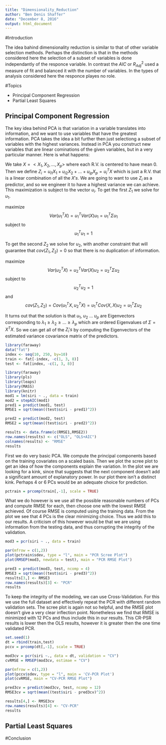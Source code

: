 ```yaml
---
title: "Dimensionality_Reduction"
author: "Ben Denis Shaffer"
date: "December 8, 2016"
output: html_document
---
```


#Introduction

The idea bahind dimensionality reduction is similar to that of other variable selection methods. Perhaps the distinction is that in the methods considered here the selection of a subset of variables is done independantly of the responce variable. In contrast the $AIC$ or $R^2_{Adj}$ used a measure of fit and balanced it with the number of variables. In the types of analysis considered here the responce playes no role.

#Topics

- Principal Component Regression
- Partial Least Squares

## Principal Component Regression

The key idea behind PCA is that variation in a variable translates into information, and we want to use variables that have the greatest information. PCA takes the idea a bit further then just selectiong a subset of variables with the highest variances. Instead in PCA you construct new variables that are linear cominations of the given variables, but in a very particular manner. Here is what happens:

We take $X = <X_1, X_2, ..., X_p>$ where each R.V. is centered to have mean 0. Then we define $Z_{i} = u_{i1}X_1 + u_{i2}X_2 + ... + u_{ip}X_p = u_{i}^TX$ which is just a R.V. that is a linear combination of all the $X's$. We are going to want to use $Z_{i}$ as a predictor, and so we engineer it to have a highest variance we can achieve. This maximization is subject to the vector $u_{i}$. To get the first $Z_{1}$ we solve for $u_{1}$. 

maximize $$Var(u_{1}^TX) = u_{1}^TVar(X)u_{1} = u_{1}^T \Sigma u_{1}$$ 
subject to $$u_{1}^Tu_{1} = 1$$

To get the second $Z_{2}$ we solve for $u_{2}$, with another constraint that will guarantee that $cov(Z_{1},Z_{2}) = 0$ so that there is no duplication of information.

maximize $$Var(u_{2}^TX) = u_{2}^TVar(X)u_{2} = u_{2}^T \Sigma u_{2}$$ 
subject to $$u_{2}^Tu_{2} = 1$$
and $$cov(Z_{1},Z_{2}) = Cov(u_{1}^TX, u_{2}^TX) = u_{1}^TCov(X,X)u_{2} = u_{1}^T \Sigma u_{2}$$

It turns out that the solution is that $u_{1}$, $u_{2}$ ... $u_{p}$ are Eigenvectors corresponding to $\lambda_{1} \geq \lambda_2 \geq ... \geq \lambda_p$ which are ordered Eigenvalues of $\Sigma = X^TX$. So we can get all of the $Z_{i}'s$ by computing the Eigenvectors of the estimated variance covariance matrix of the predictors.
```r
library(faraway)
data("fat")
index <- seq(10, 250, by=10)
train <- fat[-index, -c(1, 3, 8)]
test <- fat[index, -c(1, 3, 8)]
```

```r
library(faraway)
library(pls)
library(leaps)
library(MASS)
library(knitr)
mod1 = lm(siri ~ ., data = train)
mod2 = stepAIC(mod1)
pred1 = predict(mod1, test)
RMSE1 = sqrt(mean((test$siri - pred1)^2))

pred2 = predict(mod2, test)
RMSE2 = sqrt(mean((test$siri - pred2)^2))

results <- data.frame(c(RMSE1,RMSE2))
row.names(results) <- c("OLS", "OLS+AIC")
colnames(results) <- "RMSE"
results
```

First we do very basic PCA. We compute the principal components based on the training covariates on a scaled basis. Then we plot the scree plot to get an idea of how the components explain the variation. In the plot we are looking for a kink, since that suggests that the next component doesn't add a significant amount of explanatory power. In our plot there isn't a distinct kink. Perhaps 4 or 6 PCs would be an adequate choice for prediction.

```r
pctrain = prcomp(train[,-1], scale = TRUE)
```

What we do however is we use all the possible reasonable numbers of PCs and compute RMSE for each, then choose one with the lowest RMSE achieved. Of course RMSE is computed using the training data. From the plot we see that 4 PCs is the clear minimizing choice. Thus we add this to our results. A criticism of this however would be that we are using information from the testing data, and thus corrupting the integrity of the validation. 

```r
mod3 = pcr(siri ~ ., data = train)

par(mfrow = c(1,2))
plot(pctrain$sdev, type = "l", main = "PCR Scree Plot")
plot(RMSEP(mod3, newdata = test), main = "PCR RMSE Plot")

pred3 = predict(mod3, test, ncomp = 4)
RMSE3 = sqrt(mean((test$siri - pred3)^2))
results[3,] <- RMSE3
row.names(results)[3] <- "PCR"
results
```

To keep the integrity of the modeling, we can use Cross-Validation. For this we use the full dataset and effectively repeat the PCR with different random validation sets. The scree plot is again not so helpful, and the RMSE plot doesn't give a very clear inflection point. Nonetheless we find that RMSE is minimized with 12 PCs and thus include this in our results. This CR-PSR results is lower then the OLS results, however it is greater then the one time validated PCR.

```r
set.seed(1)
dt = rbind(train,test)
pccv = prcomp(dt[,-1], scale = TRUE)

mod3cv = pcr(siri ~., data = dt, validation = "CV")
cvRMSE = RMSEP(mod3cv, estimae = "CV")

par(mfrow = c(1,2))
plot(pccv$sdev, type = "l", main = 'CV-PCR Plot')
plot(cvRMSE, main = "CV-PCR RMSE Plot")

pred3cv = predict(mod3cv, test, ncomp = 12)
RMSE3cv = sqrt(mean((test$siri - pred3cv)^2))

results[4,] <- RMSE3cv
row.names(results)[4] <- "CV-PCR"
results

```

## Partial Least Squares

#Conclusion
